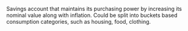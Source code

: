 Savings account that maintains its purchasing power by increasing its nominal value along with inflation. Could be split into buckets based consumption categories, such as housing, food, clothing.